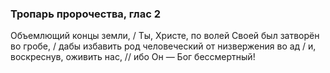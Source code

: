 ### Тропарь пророчества, глас 2

Объемлющий концы земли, / Ты, Христе, по волей Своей был затворён во гробе, / дабы избавить род человеческий от низвержения во ад / и, воскреснув, оживить нас, // ибо Он — Бог бессмертный!
